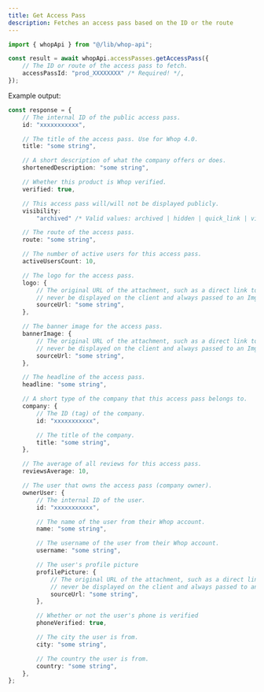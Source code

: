 ```yaml
---
title: Get Access Pass
description: Fetches an access pass based on the ID or the route
---
```


```typescript
import { whopApi } from "@/lib/whop-api";

const result = await whopApi.accessPasses.getAccessPass({
	// The ID or route of the access pass to fetch.
	accessPassId: "prod_XXXXXXXX" /* Required! */,
});

```

Example output:

```typescript
const response = {
	// The internal ID of the public access pass.
	id: "xxxxxxxxxxx",

	// The title of the access pass. Use for Whop 4.0.
	title: "some string",

	// A short description of what the company offers or does.
	shortenedDescription: "some string",

	// Whether this product is Whop verified.
	verified: true,

	// This access pass will/will not be displayed publicly.
	visibility:
		"archived" /* Valid values: archived | hidden | quick_link | visible */,

	// The route of the access pass.
	route: "some string",

	// The number of active users for this access pass.
	activeUsersCount: 10,

	// The logo for the access pass.
	logo: {
		// The original URL of the attachment, such as a direct link to S3. This should
		// never be displayed on the client and always passed to an Imgproxy transformer.
		sourceUrl: "some string",
	},

	// The banner image for the access pass.
	bannerImage: {
		// The original URL of the attachment, such as a direct link to S3. This should
		// never be displayed on the client and always passed to an Imgproxy transformer.
		sourceUrl: "some string",
	},

	// The headline of the access pass.
	headline: "some string",

	// A short type of the company that this access pass belongs to.
	company: {
		// The ID (tag) of the company.
		id: "xxxxxxxxxxx",

		// The title of the company.
		title: "some string",
	},

	// The average of all reviews for this access pass.
	reviewsAverage: 10,

	// The user that owns the access pass (company owner).
	ownerUser: {
		// The internal ID of the user.
		id: "xxxxxxxxxxx",

		// The name of the user from their Whop account.
		name: "some string",

		// The username of the user from their Whop account.
		username: "some string",

		// The user's profile picture
		profilePicture: {
			// The original URL of the attachment, such as a direct link to S3. This should
			// never be displayed on the client and always passed to an Imgproxy transformer.
			sourceUrl: "some string",
		},

		// Whether or not the user's phone is verified
		phoneVerified: true,

		// The city the user is from.
		city: "some string",

		// The country the user is from.
		country: "some string",
	},
};

```
